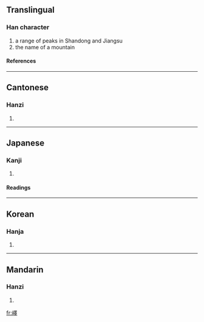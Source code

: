 {{see|峄}}

==Translingual==
===Han character===
{{Han char|rn=46|rad=山|as=13|sn=16|four=2674<sub>1</sub>|canj=山田中十 (UWLJ)}}
# a range of peaks in Shandong and Jiangsu
# the name of a mountain
====References====
{{Han ref|kx=0320.150|dkj=08502|dj=0620.200|hdz=10800.160|uh=5DA7|ud=23975|bh=E961|bd=59745}}
----
==Cantonese==
===Hanzi===
{{yue-hanzi|jyut=|y=yik6}}
# {{defn|Cantonese}}
----
==Japanese==
===Kanji===
{{ja-kanji|grade=|rs=山13}}
# {{defn|Japanese}} 
====Readings====
{{ja-readings|on=[[えき]] (eki), [[やく]] (yaku), [[せき]] (seki), [[しゃく]] (shaku)|kun=[[つらなる]] (tsuranaru)}}
----
==Korean==
===Hanja===
{{ko-hanja|hangeul=역|rv=yeok|mr=yŏk}}
# {{defn|Korean}}
----
==Mandarin==
===Hanzi===
{{cmn-hanzi|sim=峄|pin=[[yì]] ([[yi4]])|wg=i<sup>4</sup>}}
# {{defn|Mandarin}}

[[fr:嶧]]